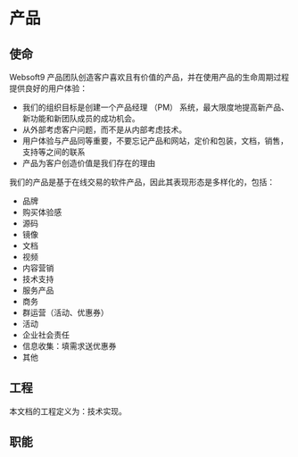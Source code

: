 

# 产品



## 使命

Websoft9 产品团队创造客户喜欢且有价值的产品，并在使用产品的生命周期过程提供良好的用户体验：

* 我们的组织目标是创建一个产品经理 （PM） 系统，最大限度地提高新产品、新功能和新团队成员的成功机会。
* 从外部考虑客户问题，而不是从内部考虑技术。
* 用户体验与产品同等重要，不要忘记产品和网站，定价和包装，文档，销售，支持等之间的联系
* 产品为客户创造价值是我们存在的理由

我们的产品是基于在线交易的软件产品，因此其表现形态是多样化的，包括：

- 品牌
- 购买体验感
- 源码
- 镜像
- 文档
- 视频
- 内容营销
- 技术支持
- 服务产品
- 商务
- 群运营（活动、优惠券）
- 活动
- 企业社会责任
- 信息收集：填需求送优惠券
- 其他

## 工程

本文档的工程定义为：技术实现。

## 职能

<DocCardList items={useCurrentSidebarCategory().items}/>